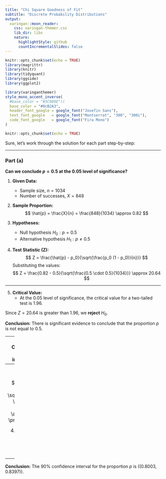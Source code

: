 ```yaml
---
title: "Chi Square Goodness of Fit"
subtitle: "Discrete Probability Distributions"
output:
  xaringan::moon_reader:
    css: xaringan-themer.css
    lib_dir: libs
    nature:
      highlightStyle: github
      countIncrementalSlides: false
---
```



```r
knitr::opts_chunk$set(echo = TRUE)
library(magrittr)
library(knitr)
library(tidyquant)
library(ggside)
library(ggplot2)


```

```r
library(xaringanthemer)
style_mono_accent_inverse(
  #base_color = "#3C989E")(
  base_color = "#0cB2A3",
  header_font_google = google_font("Josefin Sans"),
  text_font_google   = google_font("Montserrat", "300", "300i"),
  code_font_google   = google_font("Fira Mono")
)
```

```r
knitr::opts_chunk$set(echo = TRUE)
```



Sure, let's work through the solution for each part step-by-step:

---

### Part (a) 

**Can we conclude $p = 0.5$ at the 0.05 level of significance?**

1. **Given Data:**
   - Sample size, $n = 1034$
   - Number of successes, $X = 848$

2. **Sample Proportion:**
   $$
   \hat{p} = \frac{X}{n} = \frac{848}{1034} \approx 0.82
   $$

3. **Hypotheses:**
   - Null hypothesis $H_0: p = 0.5$
   - Alternative hypothesis $H_1: p \neq 0.5$

4. **Test Statistic (Z):**
   $$
   Z = \frac{\hat{p} - p_0}{\sqrt{\frac{p_0 (1 - p_0)}{n}}}
   $$
   Substituting the values:
   $$
   Z = \frac{0.82 - 0.5}{\sqrt{\frac{0.5 \cdot 0.5}{1034}}} \approx 20.64
   $$

---

5. **Critical Value:**
   - At the 0.05 level of significance, the critical value for a two-tailed test is 1.96.

Since $Z = 20.64$ is greater than 1.96, we **reject** $H_0$.

**Conclusion:** There is significant evidence to conclude that the proportion $p$ is not equal to 0.5.

---
### Part (b) Obtain a 90% confidence interval for $p$.

1. **Confidence Interval Formula:**
   $$
   \hat{p} \pm Z_{\alpha/2} \sqrt{\frac{\hat{p}(1 - \hat{p})}{n}}
   $$

2. **Values:**
   - Sample proportion, $\hat{p} \approx 0.82$
   - Sample size, $n = 1034$
   - $Z_{\alpha/2}$ for 90% confidence interval is 1.645

---
3. **Interval Calculation:**
   $$
   0.82 \pm 1.645 \sqrt{\frac{0.82 \cdot 0.18}{1034}} \approx 0.82 \pm 0.0197
   $$

4. **Confidence Interval:**
   $$
   (0.8003, 0.8397)
   $$

---

**Conclusion:** The 90% confidence interval for the proportion $p$ is \((0.8003, 0.8397)\).

